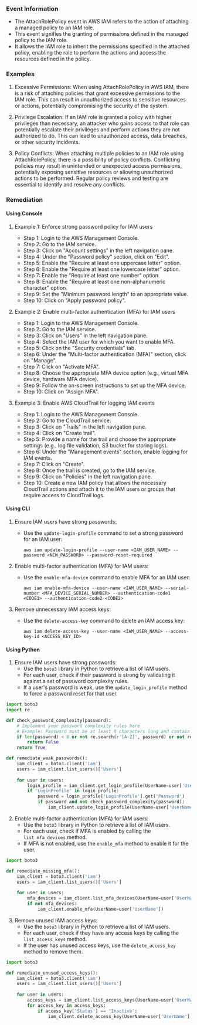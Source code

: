 
### Event Information

- The AttachRolePolicy event in AWS IAM refers to the action of attaching a managed policy to an IAM role.
- This event signifies the granting of permissions defined in the managed policy to the IAM role.
- It allows the IAM role to inherit the permissions specified in the attached policy, enabling the role to perform the actions and access the resources defined in the policy.


### Examples

1. Excessive Permissions: When using AttachRolePolicy in AWS IAM, there is a risk of attaching policies that grant excessive permissions to the IAM role. This can result in unauthorized access to sensitive resources or actions, potentially compromising the security of the system.

2. Privilege Escalation: If an IAM role is granted a policy with higher privileges than necessary, an attacker who gains access to that role can potentially escalate their privileges and perform actions they are not authorized to do. This can lead to unauthorized access, data breaches, or other security incidents.

3. Policy Conflicts: When attaching multiple policies to an IAM role using AttachRolePolicy, there is a possibility of policy conflicts. Conflicting policies may result in unintended or unexpected access permissions, potentially exposing sensitive resources or allowing unauthorized actions to be performed. Regular policy reviews and testing are essential to identify and resolve any conflicts.

### Remediation

#### Using Console

1. Example 1: Enforce strong password policy for IAM users
   - Step 1: Login to the AWS Management Console.
   - Step 2: Go to the IAM service.
   - Step 3: Click on "Account settings" in the left navigation pane.
   - Step 4: Under the "Password policy" section, click on "Edit".
   - Step 5: Enable the "Require at least one uppercase letter" option.
   - Step 6: Enable the "Require at least one lowercase letter" option.
   - Step 7: Enable the "Require at least one number" option.
   - Step 8: Enable the "Require at least one non-alphanumeric character" option.
   - Step 9: Set the "Minimum password length" to an appropriate value.
   - Step 10: Click on "Apply password policy".

2. Example 2: Enable multi-factor authentication (MFA) for IAM users
   - Step 1: Login to the AWS Management Console.
   - Step 2: Go to the IAM service.
   - Step 3: Click on "Users" in the left navigation pane.
   - Step 4: Select the IAM user for which you want to enable MFA.
   - Step 5: Click on the "Security credentials" tab.
   - Step 6: Under the "Multi-factor authentication (MFA)" section, click on "Manage".
   - Step 7: Click on "Activate MFA".
   - Step 8: Choose the appropriate MFA device option (e.g., virtual MFA device, hardware MFA device).
   - Step 9: Follow the on-screen instructions to set up the MFA device.
   - Step 10: Click on "Assign MFA".

3. Example 3: Enable AWS CloudTrail for logging IAM events
   - Step 1: Login to the AWS Management Console.
   - Step 2: Go to the CloudTrail service.
   - Step 3: Click on "Trails" in the left navigation pane.
   - Step 4: Click on "Create trail".
   - Step 5: Provide a name for the trail and choose the appropriate settings (e.g., log file validation, S3 bucket for storing logs).
   - Step 6: Under the "Management events" section, enable logging for IAM events.
   - Step 7: Click on "Create".
   - Step 8: Once the trail is created, go to the IAM service.
   - Step 9: Click on "Policies" in the left navigation pane.
   - Step 10: Create a new IAM policy that allows the necessary CloudTrail actions and attach it to the IAM users or groups that require access to CloudTrail logs.

#### Using CLI

1. Ensure IAM users have strong passwords:
   - Use the `update-login-profile` command to set a strong password for an IAM user:
     ```
     aws iam update-login-profile --user-name <IAM_USER_NAME> --password <NEW_PASSWORD> --password-reset-required
     ```

2. Enable multi-factor authentication (MFA) for IAM users:
   - Use the `enable-mfa-device` command to enable MFA for an IAM user:
     ```
     aws iam enable-mfa-device --user-name <IAM_USER_NAME> --serial-number <MFA_DEVICE_SERIAL_NUMBER> --authentication-code1 <CODE1> --authentication-code2 <CODE2>
     ```

3. Remove unnecessary IAM access keys:
   - Use the `delete-access-key` command to delete an IAM access key:
     ```
     aws iam delete-access-key --user-name <IAM_USER_NAME> --access-key-id <ACCESS_KEY_ID>
     ```

#### Using Python

1. Ensure IAM users have strong passwords:
   - Use the `boto3` library in Python to retrieve a list of IAM users.
   - For each user, check if their password is strong by validating it against a set of password complexity rules.
   - If a user's password is weak, use the `update_login_profile` method to force a password reset for that user.

```python
import boto3
import re

def check_password_complexity(password):
    # Implement your password complexity rules here
    # Example: Password must be at least 8 characters long and contain at least one uppercase letter, one lowercase letter, and one digit
    if len(password) < 8 or not re.search(r'[A-Z]', password) or not re.search(r'[a-z]', password) or not re.search(r'\d', password):
        return False
    return True

def remediate_weak_passwords():
    iam_client = boto3.client('iam')
    users = iam_client.list_users()['Users']
    
    for user in users:
        login_profile = iam_client.get_login_profile(UserName=user['UserName'])
        if 'LoginProfile' in login_profile:
            password = login_profile['LoginProfile'].get('Password')
            if password and not check_password_complexity(password):
                iam_client.update_login_profile(UserName=user['UserName'], PasswordResetRequired=True)
```

2. Enable multi-factor authentication (MFA) for IAM users:
   - Use the `boto3` library in Python to retrieve a list of IAM users.
   - For each user, check if MFA is enabled by calling the `list_mfa_devices` method.
   - If MFA is not enabled, use the `enable_mfa` method to enable it for the user.

```python
import boto3

def remediate_missing_mfa():
    iam_client = boto3.client('iam')
    users = iam_client.list_users()['Users']
    
    for user in users:
        mfa_devices = iam_client.list_mfa_devices(UserName=user['UserName'])['MFADevices']
        if not mfa_devices:
            iam_client.enable_mfa(UserName=user['UserName'])
```

3. Remove unused IAM access keys:
   - Use the `boto3` library in Python to retrieve a list of IAM users.
   - For each user, check if they have any access keys by calling the `list_access_keys` method.
   - If the user has unused access keys, use the `delete_access_key` method to remove them.

```python
import boto3

def remediate_unused_access_keys():
    iam_client = boto3.client('iam')
    users = iam_client.list_users()['Users']
    
    for user in users:
        access_keys = iam_client.list_access_keys(UserName=user['UserName'])['AccessKeyMetadata']
        for access_key in access_keys:
            if access_key['Status'] == 'Inactive':
                iam_client.delete_access_key(UserName=user['UserName'], AccessKeyId=access_key['AccessKeyId'])
```

